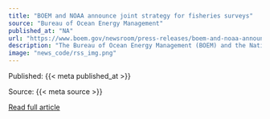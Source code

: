 ```yaml
---
title: "BOEM and NOAA announce joint strategy for fisheries surveys"
source: "Bureau of Ocean Energy Management"
published_at: "NA"
url: "https://www.boem.gov/newsroom/press-releases/boem-and-noaa-announce-joint-strategy-fisheries-surveys"
description: "The Bureau of Ocean Energy Management (BOEM) and the National Oceanic and Atmospheric Administration (NOAA) Fisheries are announcing a joint strategy to address potential impacts of offshore wind energy development on NOAA Fisheries’ scientific surveys. The Federal Survey Mitigation Strategy underscores the agencies’ shared commitment to the Biden-Harris Administration’s clean energy goals of responsibly advancing offshore wind energy production while protecting biodiversity and promoting ocean co-use. NOAA Fisheries’ surveys are essential for sustainably managing our nation’s fisheries. For..."
image: "news_code/rss_img.png"
---
```



  Published: {{< meta published_at >}}
  

  Source: {{< meta source >}}
  

  [Read full article]({{< meta url >}})
  

